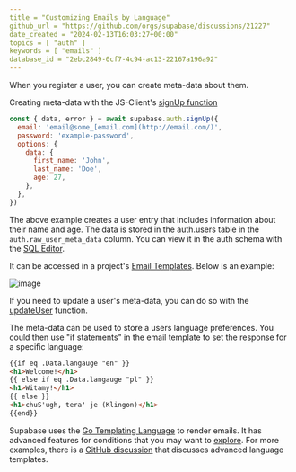 ```yaml
---
title = "Customizing Emails by Language"
github_url = "https://github.com/orgs/supabase/discussions/21227"
date_created = "2024-02-13T16:03:27+00:00"
topics = [ "auth" ]
keywords = [ "emails" ]
database_id = "2ebc2849-0cf7-4c94-ac13-22167a196a92"
---
```


When you register a user, you can create meta-data about them.

Creating meta-data with the JS-Client's [signUp function](https://supabase.com/docs/reference/javascript/auth-signup?example=sign-up-with-additional-user-metadata)

```javascript
const { data, error } = await supabase.auth.signUp({
  email: 'email@some_[email.com](http://email.com/)',
  password: 'example-password',
  options: {
    data: {
      first_name: 'John',
      last_name: 'Doe',
      age: 27,
    },
  },
})
```

The above example creates a user entry that includes information about their name and age. The data is stored in the auth.users table in the `auth.raw_user_meta_data` column. You can view it in the auth schema with the [SQL Editor](https://supabase.com/dashboard/project/_/editor).

It can be accessed in a project's [Email Templates](https://supabase.com/dashboard/project/_/auth/templates). Below is an example:

![image](/docs/img/troubleshooting/3eeb2435-dd1c-41bc-9557-44cabff38f59.png)

If you need to update a user's meta-data, you can do so with the [updateUser](https://supabase.com/docs/reference/javascript/auth-updateuser?example=update-the-users-metadata) function.

The meta-data can be used to store a users language preferences. You could then use "if statements" in the email template to set the response for a specific language:

```html
{{if eq .Data.langauge "en" }}
<h1>Welcome!</h1>
{{ else if eq .Data.langauge "pl" }}
<h1>Witamy!</h1>
{{ else }}
<h1>chuS'ugh, tera' je (Klingon)</h1>
{{end}}
```

Supabase uses the [Go Templating Language](https://pkg.go.dev/text/template) to render emails. It has advanced features for conditions that you may want to [explore](https://gohugo.io/templates/introduction/). For more examples, there is a [GitHub discussion](https://github.com/supabase/gotrue/issues/80#issuecomment-1552264148) that discusses advanced language templates.
